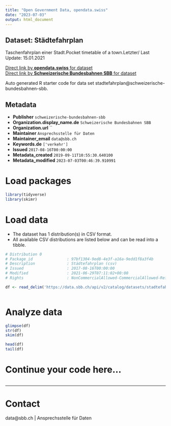 ```yaml
---
title: "Open Government Data, opendata.swiss"
date: "2023-07-03"
output: html_document
---
```


## Dataset: Städtefahrplan

Taschenfahrplan einer Stadt.Pocket timetable of a town.Letzter/ Last Update: 15.01.2021

[Direct link by **opendata.swiss** for dataset](https://opendata.swiss/de/dataset/stadtefahrplan1)<br>
[Direct link by **Schweizerische Bundesbahnen SBB** for dataset](https://data.sbb.ch/explore/dataset/stadtefahrplan/)

Auto generated R starter code for data set stadtefahrplan@schweizerische-bundesbahnen-sbb.

## Metadata

- **Publisher** `schweizerische-bundesbahnen-sbb`
- **Organization.display_name.de** `Schweizerische Bundesbahnen SBB`
- **Organization.url** ``
- **Maintainer** `Ansprechsstelle für Daten`
- **Maintainer_email** `data@sbb.ch`
- **Keywords.de** `['verkehr']`
- **Issued** `2017-08-16T00:00:00`
- **Metadata_created** `2019-09-11T10:55:30.640100`
- **Metadata_modified** `2023-07-03T00:46:39.910991`


# Load packages

```r

library(tidyverse)
library(skimr)

```

# Load data

-   The dataset has 1 distribution(s) in CSV format.
-   All available CSV distributions are listed below and can be read into a tibble.

```r

# Distribution 0
# Package_id               : 97bf1304-9ed8-4e3f-a16a-9edd1f8a3f4b
# Description              : Städtefahrplan (csv)
# Issued                   : 2017-08-16T00:00:00
# Modified                 : 2021-06-29T07:11:02+00:00
# Rights                   : NonCommercialAllowed-CommercialAllowed-ReferenceRequired

df <- read_delim('https://data.sbb.ch/api/v2/catalog/datasets/stadtefahrplan/exports/csv')



```

# Analyze data

```r

glimpse(df)
str(df)
skim(df)

head(df)
tail(df)

```

# Continue your code here...

```r

```

------------------------------------------------------------------------

# Contact

data@sbb.ch | Ansprechsstelle für Daten
